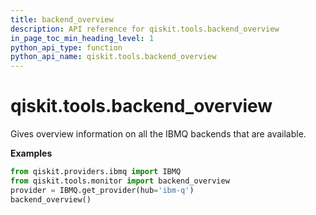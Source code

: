 ```yaml
---
title: backend_overview
description: API reference for qiskit.tools.backend_overview
in_page_toc_min_heading_level: 1
python_api_type: function
python_api_name: qiskit.tools.backend_overview
---
```


# qiskit.tools.backend\_overview

<Function id="qiskit.tools.backend_overview" github="https://github.com/qiskit/qiskit/tree/stable/0.23/qiskit/tools/monitor/overview.py" signature="backend_overview()">
  Gives overview information on all the IBMQ backends that are available.

  **Examples**

  ```python
  from qiskit.providers.ibmq import IBMQ
  from qiskit.tools.monitor import backend_overview
  provider = IBMQ.get_provider(hub='ibm-q')
  backend_overview()
  ```
</Function>

